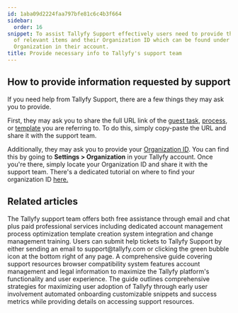 ```yaml
---
id: 1aba09d2224faa797bfe81c6c4b3f664
sidebar:
  order: 16
snippet: To assist Tallyfy Support effectively users need to provide the full URL
  of relevant items and their Organization ID which can be found under Settings >
  Organization in their account.
title: Provide necessary info to Tallyfy's support team
---
```


## How to provide information requested by support

If you need help from Tallyfy Support, there are a few things they may ask you to provide.

First, they may ask you to share the full URL link of the [guest task](/products/pro/documenting/guests/how-to-find-a-guest-task-link-in-tallyfy/), [process](/products/pro/tracking-and-tasks/processes/), or [template](/products/pro/documenting/templates/) you are referring to. To do this, simply copy-paste the URL and share it with the support team.

Additionally, they may ask you to provide your [Organization ID](/products/pro/miscellaneous/how-to-find-your-tallyfy-ids/). You can find this by going to **Settings > Organization** in your Tallyfy account. Once you\'re there, simply locate your Organization ID and share it with the support team. There\'s a dedicated tutorial on where to find your organization ID [here.](/products/pro/miscellaneous/how-to-find-your-tallyfy-ids/)


## Related articles
<CardGrid>
<LinkTitleCard header="<b>Support > Contact Tallyfy support or engage in professional services</b>" href="/products/pro/miscellaneous/support/how-can-i-contact-tallyfys-support-team/" > The Tallyfy support team offers both free assistance through email and chat plus paid professional services including dedicated account management process optimization template creation system integration and change management training. </LinkTitleCard>
<LinkTitleCard header="<b>Support > Submit a help ticket</b>" href="/products/pro/miscellaneous/support/how-do-i-submit-a-help-ticket-to-tallyfy/" > Users can submit help tickets to Tallyfy Support by either sending an email to support@tallyfy.com or clicking the green bubble icon at the bottom right of any page. </LinkTitleCard>
<LinkTitleCard header="<b>Pro > Miscellaneous</b>" href="/products/pro/miscellaneous/" > A comprehensive guide covering support resources browser compatibility system features account management and legal information to maximize the Tallyfy platform's functionality and user experience. </LinkTitleCard>
<LinkTitleCard header="<b>Miscellaneous > Support</b>" href="/products/pro/miscellaneous/support/" > The guide outlines comprehensive strategies for maximizing user adoption of Tallyfy through early user involvement automated onboarding customizable snippets and success metrics while providing details on accessing support resources. </LinkTitleCard>
</CardGrid>